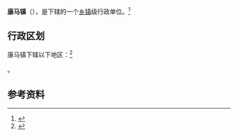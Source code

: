 {{中国乡级行政区|54/23/31/100/000|景观照片文件名=Bundesarchiv Bild 135-S-07-21-36, Tibetexpedition, Blick auf Kangmar.jpg}}

'''康马镇'''（{{bo|z=ཁང་དམར་}}），是{{PRC admin/fullname|54/23/31/100/000|3}}下辖的一个[[乡镇|乡镇]]级行政单位。<ref>{{PRC admin/ref sgc|{{PRC admin/parent|54/23/31/100/000}}}}</ref>

== 行政区划 ==

康马镇下辖以下地区：<ref>{{PRC admin/ref sgc|54/23/31/100/000}}</ref>

{{PRC admin/children|54/23/31/100/000}}。

== 参考资料 ==

{{reflist}}

{{行政区划小作品}}
{{PRC admin/navcat|54/23/31/100/000}}